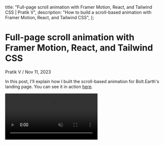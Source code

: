 
  title:
    "Full-page scroll animation with Framer Motion, React, and Tailwind CSS | Pratik V",
  description:
    "How to build a scroll-based animation with Framer Motion, React, and Tailwind CSS",
};

# Full-page scroll animation with Framer Motion, React, and Tailwind CSS

<div className="mb-10 flex items-stretch text-sm text-slate-400">
  <Link
    href="/"
    className="flex items-center space-x-2 font-semibold no-underline hover:underline"
  >
    <User size={16} />
    <span>Pratik V</span>
  </Link>
  <span className="mx-2">/</span>
  <span>Nov 11, 2023</span>
</div>

In this post, I'll explain how I built the scroll-based animation for Bolt.Earth's landing page. You can see it in action [here](https://bolt.earth).

<video src="/blog-media/1/full-preview.mp4" autoPlay loop muted playsInline />

When I first saw what the design team had come up with, I felt a bit intimidated, having never worked on anything like it before. But I always like a good challenge, so I started researching. Although I did find some resources that helped me get started, I couldn't find a complete example that I could use as a reference. So I decided to write this article to help others who might be trying to build something similar. I hope you find it useful!

## The Layout

The layout is pretty simple. It consists of:

- A parent container with a `relative` position and a height of `500vh` (5 times the viewport height to fit 5 full height slides).
- 5 divs with an `absolute` position and a height of `100vh`. These will help with scroll snapping, and are not visible to the user.
- A div with `sticky` position and a height of `100vh`. This is where the animation happens.

<video src="/blog-media/1/layout.mp4" autoPlay loop muted playsInline />

To accomodate for the sticky header that has a height of `80px`, we'll offset the `top` position of all containers by `80px`, and subtract `80px` from their heights. Here's what the code looks like:

```jsx
const HeroSection = () => {
  return (
    <section
      id="parent-container"
      className="relative h-[calc(5*(100vh-80px))] w-full"
    >
      {/* Scroll snap helpers */}
      {Array(5)
        .fill()
        .map((_, i) => (
          <div
            key={i}
            className={cn(
              "pointer-events-none absolute left-0 h-[calc(100vh-80px)] w-full snap-start scroll-mt-[80px]",
              i === 0 && "top-0",
              i === 1 && "top-[calc(100vh-80px)]",
              i === 2 && "top-[calc(2*(100vh-80px))]",
              i === 3 && "top-[calc(3*(100vh-80px))]",
              i === 4 && "top-[calc(4*(100vh-80px))]",
            )}
          />
        ))}

      {/* Animation container */}
      <div
        id="animation-container"
        className="sticky top-0 h-[calc(100vh-80px)] w-full overflow-hidden"
      >
        {/* Animation goes here */}
      </div>
    </section>
  );
};
```

You might've noticed the `cn` function I'm using to conditionally apply and merge classes. It's a handy utility that I picked up from [shadcn/ui](https://ui.shadcn.com), which uses `clsx` and `tailwind-merge` under the hood. Here's the code for it:

```js
import clsx from "clsx";
import { twMerge } from "tailwind-merge";

export function cn(...inputs) {
  return twMerge(clsx(inputs));
}
```

<div className="flex space-x-3 rounded-md border border-blue-950 bg-blue-950/60 px-4">
  <div className="mt-5 shrink-0 lg:mt-6">
    <Info className="h-5 w-5 text-blue-300 lg:h-6 lg:w-6" />
  </div>
  <div className="pb-1 lg:pb-2">
    #### Why use `sticky` instead of `fixed` for the animation container?
    Because we want the user to be able to scroll past the animation and see the
    rest of the page. A `sticky` element will only stick to the top the viewport
    until it reaches the end of its parent container, at which point it will
    behave like a `relative` element.
  </div>
</div>

### Scroll Snapping

We'll use CSS's scroll snap feature to enable scroll snapping. We only want it enabled until the user reaches the end of the parent container. To achieve this, we can put these styles in a class and toggle it on and off based on the scroll progress.

```css
.scroll-snap-enabled {
  scroll-snap-type: y mandatory;
  scroll-padding-top: 80px; /* Considering the sticky header */
  scroll-snap-stop: always;
}
```

This is the function we'll use to toggle the above class on and off. We'll add the class to both the `html` and `body` elements, just to be safe. I'll explain where we'll call this function later.

```js
function toggleScrollSnap(on) {
  const htmlElement = document.querySelector("html");
  const bodyElement = document.querySelector("body");
  const className = "scroll-snap-enabled";

  [htmlElement, bodyElement].forEach((el) => {
    if (on) el.classList.add(className);
    else el.classList.remove(className);
  });
}
```

### Maintaining the aspect ratio of the image container

Since the main content of the animation container is an image, we want to maintain its aspect ratio.

<video src="/blog-media/1/aspect-ratio.mp4" autoPlay loop muted playsInline />

This image container actually holds a bunch of layers that are absolutely positioned. We also want it to take up as much space as possible without overflowing the viewport, and we want it to be centered both vertically and horizontally. This can't be achieved with CSS alone, so we'll have to do it manually using JavaScript:

```jsx
const HeroSection = () => {
  const layersContainerRef = useRef(null);

  useEffect(() => {
    if (!layersContainerRef.current) return;

    function handleResize() {
      const aspectRatio = 1236 / 891; // ~1.387
      const layersContainer = layersContainerRef.current;

      const viewportWidth = window.innerWidth;
      const viewportHeight = window.innerHeight - 80; // Considering the header height

      const heightBasedWidth = Math.floor(viewportWidth / aspectRatio);
      const widthBasedHeight = Math.floor(viewportHeight * aspectRatio);

      const newWidth =
        heightBasedWidth > viewportHeight ? widthBasedHeight : viewportWidth;
      const newHeight =
        heightBasedWidth > viewportHeight ? viewportHeight : heightBasedWidth;

      if (
        newWidth !== layersContainer.offsetWidth ||
        newHeight !== layersContainer.offsetHeight
      ) {
        layersContainer.style.width = `${newWidth}px`;
        layersContainer.style.height = `${newHeight}px`;
      }
    }
    handleResize(); // Run once on mount
    window.addEventListener("resize", handleResize);

    // Cleanup on unmount
    return () => {
      window.removeEventListener("resize", handleResize);
    };
  }, [layersContainerRef]);

  return (
    <section id="parent-container" {/* ... */}>
      {/* ... */}
      <div id="animation-container" {/* ... */}>
        {/* Image container */}
        <div
          ref={layersContainerRef}
          className="absolute left-1/2 top-1/2 -translate-x-1/2 -translate-y-1/2"
        >
          {/* ... */}
        </div>
      </div>
    </section>
  );
};
```

The code above will listen to the `resize` event and update the width and height of the image container accordingly.

To center the container both vertically and horizontally, we've added tailwind classes to set the `top` and `left` positions to `50%`, and translate the container by `-50%` in both directions.

## The Animation

We'll be using [Framer Motion](https://www.framer.com/motion/) to build the animation. It's a great library that makes it easy to create complex animations.

There were a lot of ways to approach this, and after a lot of trial and error, I decided to go with the following approach:

- We'll use the `useScroll` hook from Framer Motion to get `scrollYProgress`, which is a value between `0` and `1` that represents the scroll progress of the page or a target element (in our case, the parent container). We'll listen to changes to this value using `useMotionValueEvent`.
- We want to trigger the animation as soon as the user starts scrolling. To achieve this, we'll need to know the scroll direction. We can get it by comparing the current `scrollYProgress` value with the previous one that we'll store in a `useRef` hook. Once we have the scroll direction, we can use it to determine which slide index the user is going to next.
- For all the elements that we want to animate, we'll create motion [variants](https://www.framer.com/motion/introduction/##variants) for each slide index, and use the `activeIndex` state to determine which variant to animate to.

```jsx
import { useRef, useState, useEffect } from "react";
import { useMotionValueEvent, useScroll } from "framer-motion";

const HeroSection = () => {
  const parentContainerRef = useRef(null);
  const { scrollYProgress } = useScroll({
    target: parentContainerRef,
    offset: ["-80px start", "end end"], // Considering the sticky header
  });
  const previousScrollYProgress = useRef(0);
  const [activeIndex, setActiveIndex] = useState(0);

  useMotionValueEvent(scrollYProgress, "change", (progress) => {
    const steps = [0, 0.25, 0.5, 0.75, 1]; // The scroll progress at which each of the 5 slides start/end
    const offset = 0.01; // A small offset to prevent the activeIndex from changing too early
    const scrollDirection =
      progress > previousScrollYProgress.current ? "down" : "up";

    let index;

    if (scrollDirection === "down") {
      if (progress > steps[3] + offset) index = 4;
      else if (progress > steps[2] + offset) index = 3;
      else if (progress > steps[1] + offset) index = 2;
      else if (progress > steps[0] + offset) index = 1;
      else index = 0;
    } else {
      if (progress < steps[1] - offset) index = 0;
      else if (progress < steps[2] - offset) index = 1;
      else if (progress < steps[3] - offset) index = 2;
      else if (progress < steps[4] - offset) index = 3;
      else index = 4;
    }

    if (activeIndex !== index) setActiveIndex(index);

    toggleScrollSnap(progress !== 1);

    previousScrollYProgress.current = progress;
  });

  useEffect(() => {
    toggleScrollSnap(true);
    return () => toggleScrollSnap(false);
  }, []);

  return (
    <section
      ref={parentContainerRef}
      id="parent-container"
      // ...
    >
      {/* ... */}
    </section>
  );
};
```

In the code above, we've called the `toggleScrollSnap` function in two places:

1. In the `useEffect` hook to enable scroll snapping when the component mounts, and disable it when it unmounts.
2. In the `useMotionValueEvent` hook to disable scroll snapping when the user reaches the end of the parent container.

### Animating with variants

I won't go into too much detail about every part of the animation, but I'll explain how the main image is being animated. Here's the code:

```jsx
<motion.div
  ref={layerscontainer}
  className="pointer-events-none absolute left-1/2 top-1/2"
  variants={{
    0: { x: "-50%", y: "-50%", scale: 1 },
    1: { x: "-50%", y: "-90%", scale: 2 },
    2: { x: "35%", y: "-45%", scale: 2 },
    3: { x: "-50%", y: "16%", scale: 2 },
    4: { x: "-130%", y: "-45%", scale: 2 },
  }}
  initial="0" // The initial variant on mount
  animate={String(activeIndex)} // The variant to animate to
  transition={{ type: "spring", bounce: 0.2, duration: 0.6 }}
>
  {/* image here */}
</motion.div>
```

We've converted the image container from earlier into a `motion.div` element so that we can animate it. We're using the `variants` prop to define the position and scale of the element for each slide index, and the `animate` prop to animate the element to the variant corresponding to the `activeIndex` state.

Here's what the output looks like:

<video
  src="/blog-media/1/main-image-animation.mp4"
  autoPlay
  loop
  muted
  playsInline
/>

### Skipping the animation when the user scrolls too fast

We want to end the animation transition immediately if the user scrolls to the next slide before the transition has finished. To do this, we can use [`useAnimationControls`](https://www.framer.com/motion/use-animation-controls), like so:

```jsx
const controls = useAnimationControls();
const isAnimating = useRef(false);

useEffect(() => {
  if (isAnimating.current) {
    controls.stop();
    controls.set(String(activeIndex));
  } else {
    controls.start(String(activeIndex));
    isAnimating.current = true;
    setTimeout(() => {
      isAnimating.current = false;
    }, 600); // The duration of the transition
  }
}, [activeIndex]);
```

We'll pass the `controls` object to the `animate` prop instead of the `activeIndex` state.

```jsx
<motion.div
  // ...
  animate={controls}
>
  {/* ... */}
</motion.div>
```

This will ensure that the animation doesn't stutter when the user scrolls too fast.

## Conclusion

That's it! I hope this article helped you understand the basics of how to build a scroll-based animation. If you have any questions or feedback, feel free to reach out to me through any of the following channels:

<SocialLinks />
